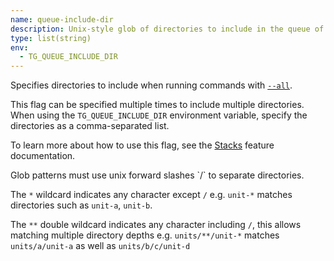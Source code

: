 ```yaml
---
name: queue-include-dir
description: Unix-style glob of directories to include in the queue of Units to run.
type: list(string)
env:
  - TG_QUEUE_INCLUDE_DIR
---
```


Specifies directories to include when running commands with [`--all`](/docs/reference/cli/commands/run#all).

This flag can be specified multiple times to include multiple directories. When using the `TG_QUEUE_INCLUDE_DIR` environment variable, specify the directories as a comma-separated list.

To learn more about how to use this flag, see the [Stacks](/docs/features/stacks) feature documentation.

<Aside type="note">
Glob patterns must use unix forward slashes `/` to separate directories.

The `*` wildcard indicates any character except `/` e.g. `unit-*` matches
directories such as `unit-a`, `unit-b`.

The `**` double wildcard indicates any character including `/`, this allows
matching multiple directory depths e.g. `units/**/unit-*` matches `units/a/unit-a`
as well as `units/b/c/unit-d`
</Aside>